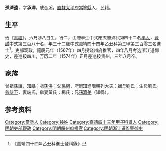 {{Otheruses|other=名为孙承泽的其他人物|孙承泽}}
{{明清人物信息框
| 姓名 = 孫濟遠
| 原名 =
| 圖片名稱= 
| 圖片大小 =
| 圖片說明 = 
| 最高職務 =浙江道监察御史
| 國家 = 大明 
| 爵位 =
| 籍貫 = [[南直隸|直隸]][[太平府|太平府]][[當塗縣|當塗縣]]
| 族裔 = 
| 字號 = 
| 諡號 =
| 出生日期 = 癸巳六月初八日
| 出生地點 =
| 逝世日期 = 万历三年乙亥八月
| 逝世地點 =
| 墓葬 =
| 配偶 = 配端氏，贈孺人；继配黃氏、楊氏，封孺人
| 親屬 = 
| 出身 =
* 嘉靖四十三年甲子科舉人
* 嘉靖四十四年乙丑科同進士出身
| 經歷 =
| 著作 = 
}}
'''孫濟遠'''{{BD|1533年||1575年||}}，字'''承澤'''，號合溪，[[南直隸|直隸]][[太平府|太平府]][[當塗縣|當塗縣]]人，民籍。

==生平==
治《[[書經|書經]]》，六月初八日生，行二，由府學生中式應天府鄉試第四十二名[[舉人|舉人]]，[[會試|會試]]中式第三百八十名，年三十二歲中式嘉靖四十四年乙丑科第三甲第三百零三名進士<ref>《嘉靖四十四年乙丑科進士登科錄》</ref>。吏部观政，隆慶元年（1567年）四月授饶州府推官，四年八月考选浙江道御史，差巡按四川，万历二年（1574年）正月差巡按贵州，三年八月卒。

==家族== 
曾祖[[孫讓|孫讓]]，知縣；祖[[孫洪|孫洪]]；父[[孫綱|孫綱]]，府同知進階朝列大夫；嫡母劉氏；生母劉氏。[[慈侍下|慈侍下]]，妻端氏，繼妻黃氏；楊氏；兄[[孫濟美|孫濟美]]（知縣）。

== 参考资料 ==
{{reflist}}

{{嘉靖四十四年乙丑科殿试金榜}}

{{Authority control}}
{{DEFAULTSORT:}}
[[Category:當塗人|Category:當塗人]]
[[Category:孙姓|Category:孙姓]]
[[Category:嘉靖四十三年甲子科舉人|Category:嘉靖四十三年甲子科舉人]]
[[Category:明朝吏部觀政|Category:明朝吏部觀政]]
[[Category:明朝饒州府推官|Category:明朝饒州府推官]]
[[Category:明朝浙江道監察御史|Category:明朝浙江道監察御史]]


{{明朝人物小作品}}